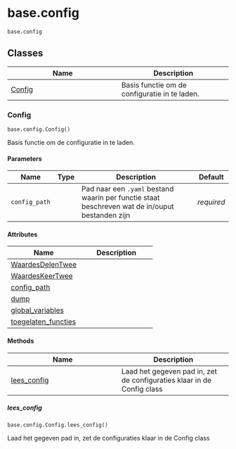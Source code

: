 # base.config { #continu_inzicht_toolbox.base.config }

`base.config`



## Classes

| Name | Description |
| --- | --- |
| [Config](#continu_inzicht_toolbox.base.config.Config) | Basis functie om de configuratie in te laden. |

### Config { #continu_inzicht_toolbox.base.config.Config }

`base.config.Config()`

Basis functie om de configuratie in te laden.

#### Parameters

| Name          | Type   | Description                                                                                      | Default    |
|---------------|--------|--------------------------------------------------------------------------------------------------|------------|
| `config_path` |        | Pad naar een  `.yaml` bestand waarin per functie staat beschreven wat de in/ouput bestanden zijn | _required_ |

#### Attributes

| Name | Description |
| --- | --- |
| [WaardesDelenTwee](#continu_inzicht_toolbox.base.config.Config.WaardesDelenTwee) |  |
| [WaardesKeerTwee](#continu_inzicht_toolbox.base.config.Config.WaardesKeerTwee) |  |
| [config_path](#continu_inzicht_toolbox.base.config.Config.config_path) |  |
| [dump](#continu_inzicht_toolbox.base.config.Config.dump) |  |
| [global_variables](#continu_inzicht_toolbox.base.config.Config.global_variables) |  |
| [toegelaten_functies](#continu_inzicht_toolbox.base.config.Config.toegelaten_functies) |  |

#### Methods

| Name | Description |
| --- | --- |
| [lees_config](#continu_inzicht_toolbox.base.config.Config.lees_config) | Laad het gegeven pad in, zet de configuraties klaar in de Config class |

##### lees_config { #continu_inzicht_toolbox.base.config.Config.lees_config }

`base.config.Config.lees_config()`

Laad het gegeven pad in, zet de configuraties klaar in de Config class